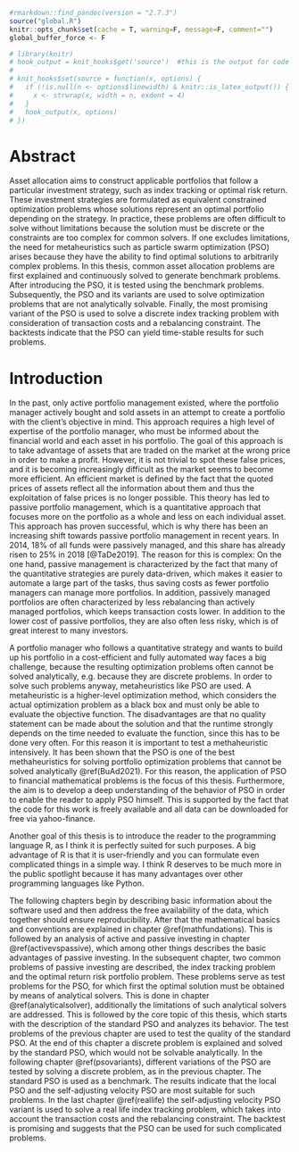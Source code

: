 ```r
#rmarkdown::find_pandoc(version = "2.7.3")
source("global.R")
knitr::opts_chunk$set(cache = T, warning=F, message=F, comment="")
global_buffer_force <- F

# library(knitr)
# hook_output = knit_hooks$get('source')  #this is the output for code
# 
# knit_hooks$set(source = function(x, options) {
#   if (!is.null(n <- options$linewidth) & knitr::is_latex_output()) {
#     x <- strwrap(x, width = n, exdent = 4)
#   }
#   hook_output(x, options)
# })
```

\listoffigures


# Abstract {-}
Asset allocation aims to construct applicable portfolios that follow a particular investment strategy, such as index tracking or optimal risk return. These investment strategies are formulated as equivalent constrained optimization problems whose solutions represent an optimal portfolio depending on the strategy. In practice, these problems are often difficult to solve without limitations because the solution must be discrete or the constraints are too complex for common solvers. If one excludes limitations, the need for metaheuristics such as particle swarm optimization (PSO) arises because they have the ability to find optimal solutions to arbitrarily complex problems. In this thesis, common asset allocation problems are first explained and continuously solved to generate benchmark problems. After introducing the PSO, it is tested using the benchmark problems. Subsequently, the PSO and its variants are used to solve optimization problems that are not analytically solvable. Finally, the most promising variant of the PSO is used to solve a discrete index tracking problem with consideration of transaction costs and a rebalancing constraint. The backtests indicate that the PSO can yield time-stable results for such problems.

# Introduction
In the past, only active portfolio management existed, where the portfolio manager actively bought and sold assets in an attempt to create a portfolio with the client's objective in mind. This approach requires a high level of expertise of the portfolio manager, who must be informed about the financial world and each asset in his portfolio. The goal of this approach is to take advantage of assets that are traded on the market at the wrong price in order to make a profit. However, it is not trivial to spot these false prices, and it is becoming increasingly difficult as the market seems to become more efficient. An efficient market is defined by the fact that the quoted prices of assets reflect all the information about them and thus the exploitation of false prices is no longer possible. This theory has led to passive portfolio management, which is a quantitative approach that focuses more on the portfolio as a whole and less on each individual asset. This approach has proven successful, which is why there has been an increasing shift towards passive portfolio management in recent years. In 2014, 18% of all funds were passively managed, and this share has already risen to 25% in 2018 [@TaDe2019]. The reason for this is complex: On the one hand, passive management is characterized by the fact that many of the quantitative strategies are purely data-driven, which makes it easier to automate a large part of the tasks, thus saving costs as fewer portfolio managers can manage more portfolios. In addition, passively managed portfolios are often characterized by less rebalancing than actively managed portfolios, which keeps transaction costs lower. In addition to the lower cost of passive portfolios, they are also often less risky, which is of great interest to many investors.


A portfolio manager who follows a quantitative strategy and wants to build up his portfolio in a cost-efficient and fully automated way faces a big challenge, because the resulting optimization problems often cannot be solved analytically, e.g. because they are discrete problems. In order to solve such problems anyway, metaheuristics like PSO are used. A metaheuristic is a higher-level optimization method, which considers the actual optimization problem as a black box and must only be able to evaluate the objective function. The disadvantages are that no quality statement can be made about the solution and that the runtime strongly depends on the time needed to evaluate the function, since this has to be done very often. For this reason it is important to test a methaheuristic intensively. It has been shown that the PSO is one of the best methaheuristics for solving portfolio optimization problems that cannot be solved analytically \@ref(BuAd2021). For this reason, the application of PSO to financial mathematical problems is the focus of this thesis. Furthermore, the aim is to develop a deep understanding of the behavior of PSO in order to enable the reader to apply PSO himself. This is supported by the fact that the code for this work is freely available and all data can be downloaded for free via yahoo-finance.


Another goal of this thesis is to introduce the reader to the programming language R, as I think it is perfectly suited for such purposes. A big advantage of R is that it is user-friendly and you can formulate even complicated things in a simple way. I think R deserves to be much more in the public spotlight because it has many advantages over other programming languages like Python.


The following chapters begin by describing basic information about the software used and then address the free availability of the data, which together should ensure reproducibility. After that the mathematical basics and conventions are explained in chapter \@ref(mathfundations). This is followed by an analysis of active and passive investing in chapter \@ref(activevspassive), which among other things describes the basic advantages of passive investing. In the subsequent chapter, two common problems of passive investing are described, the index tracking problem and the optimal return risk portfolio problem. These problems serve as test problems for the PSO, for which first the optimal solution must be obtained by means of analytical solvers. This is done in chapter \@ref(analyticalsolver), additionally the limitations of such analytical solvers are addressed. This is followed by the core topic of this thesis, which starts with the description of the standard PSO and analyzes its behavior. The test problems of the previous chapter are used to test the quality of the standard PSO. At the end of this chapter a discrete problem is explained and solved by the standard PSO, which would not be solvable analytically. In the following chapter \@ref(psovariants), different variations of the PSO are tested by solving a discrete problem, as in the previous chapter. The standard PSO is used as a benchmark. The results indicate that the local PSO and the self-adjusting velocity PSO are most suitable for such problems. In the last chapter \@ref(reallife) the self-adjusting velocity PSO variant is used to solve a real life index tracking problem, which takes into account the transaction costs and the rebalancing constraint. The backtest is promising and suggests that the PSO can be used for such complicated problems.







